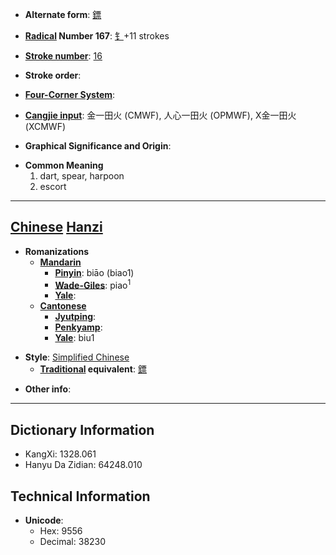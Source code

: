* '''Alternate form''': [[鏢]]

* '''[[Wiktionary:Chinese radical index| Radical]] Number 167''': [[Wiktionary:Chinese radical index 钅|钅]]+11 strokes

* '''[[Wiktionary:Chinese total strokes index|Stroke number]]''': [[Wiktionary:Chinese total strokes index 16|16]]

* '''Stroke order''': 

* '''[[Wiktionary:Chinese four corner index|Four-Corner System]]''': 

* '''[[Wiktionary:Chinese Cangjie index|Cangjie input]]''': 金一田火 (CMWF), 人心一田火 (OPMWF), X金一田火 (XCMWF)

* '''Graphical Significance and Origin''': 

* '''Common Meaning'''
*#dart, spear, harpoon
*# escort


----

== [[Chinese]] [[Hanzi]] ==

* '''Romanizations'''
** '''[[Mandarin]]'''
*** '''[[Pinyin]]''': biāo (biao1)
*** '''[[Wade-Giles]]''': piao<sup>1</sup>
*** '''[[Yale]]''': 
** '''[[Cantonese]]'''
*** '''[[Jyutping]]''':
*** '''[[Penkyamp]]''': 
*** '''[[Yale]]''': biu1

* '''Style''': [[Simplified Chinese]] 
** '''[[Traditional Chinese|Traditional]] equivalent''': [[鏢]]

* '''Other info''': 

----

== Dictionary Information ==

* KangXi: 1328.061
* Hanyu Da Zidian: 64248.010

== Technical Information ==

* '''Unicode''':
** Hex: 9556
** Decimal: 38230